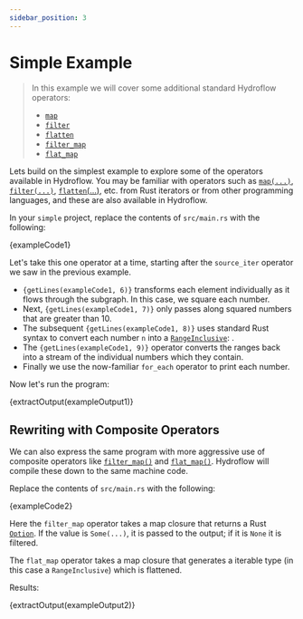 ```yaml
---
sidebar_position: 3
---
```


# Simple Example
> In this example we will cover some additional standard Hydroflow operators:
> - [`map`](../syntax/surface_ops_gen.md#map)
> - [`filter`](../syntax/surface_ops_gen.md#filter)
> - [`flatten`](../syntax/surface_ops_gen.md#flatten)
> - [`filter_map`](../syntax/surface_ops_gen.md#filter_map)
> - [`flat_map`](../syntax/surface_ops_gen.md#flat_map)

Lets build on the simplest example to explore some of the operators available
in Hydroflow. You may be familiar with operators such as [`map(...)`](../syntax/surface_ops_gen.md#map),
[`filter(...)`](../syntax/surface_ops_gen.md#filter), [`flatten`(...)](../syntax/surface_ops_gen.md#flatten),
etc. from Rust iterators or from other programming languages, and these are
also available in Hydroflow.

In your `simple` project, replace the contents of `src/main.rs` with the following:

<CodeBlock language="rust" showLineNumbers>{exampleCode1}</CodeBlock>

Let's take this one operator at a time, starting after the `source_iter` operator we saw in the previous example.

<ul>
    <li>
        <code>{getLines(exampleCode1, 6)}</code> transforms each element individually as it flows through the subgraph.
        In this case, we square each number.
    </li>
    <li>
        Next, <code>{getLines(exampleCode1, 7)}</code> only passes along squared numbers that are greater than 10.
    </li>
    <li>
        The subsequent <code>{getLines(exampleCode1, 8)}</code> uses standard Rust syntax to convert each number <code>n</code> into a
        <a href="https://doc.rust-lang.org/std/ops/struct.RangeInclusive.html"><code>RangeInclusive</code></a>: <InlineMath math="\{n, n+1\}" />.
    </li>
    <li>
        The <code>{getLines(exampleCode1, 9)}</code> operator converts the ranges back
        into a stream of the individual numbers which they contain.
    </li>
    <li>Finally we use the now-familiar <code>for_each</code> operator to print each number.</li>
</ul>

Now let's run the program:

<CodeBlock language="console">{extractOutput(exampleOutput1)}</CodeBlock>

## Rewriting with Composite Operators
We can also express the same program with more aggressive use of composite operators like
[`filter_map()`](../syntax/surface_ops_gen.md#filtermap) and [`flat_map()`](../syntax/surface_ops_gen.md#flat_map). Hydroflow will compile these down to the same
machine code.

Replace the contents of `src/main.rs` with the following:

<CodeBlock language="rust" showLineNumbers>{exampleCode2}</CodeBlock>

Here the `filter_map` operator takes a map closure that returns a Rust [`Option`](https://doc.rust-lang.org/std/option/enum.Option.html).
If the value is `Some(...)`, it is passed to the output; if it is `None` it is filtered.

The `flat_map` operator takes a map closure that generates a iterable type (in this case a `RangeInclusive`)
which is flattened.

Results:

<CodeBlock language="console">{extractOutput(exampleOutput2)}</CodeBlock>
